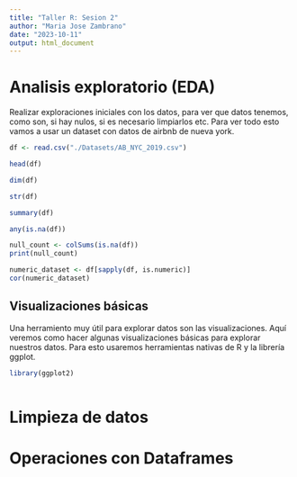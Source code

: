 ```yaml
---
title: "Taller R: Sesion 2"
author: "Maria Jose Zambrano"
date: "2023-10-11"
output: html_document
---
```


# Analisis exploratorio (EDA)

Realizar exploraciones iniciales con los datos, para ver que datos tenemos, como son, si hay nulos, si es necesario limpiarlos etc.
Para ver todo esto vamos a usar un dataset con datos de airbnb de nueva york.

```r
df <- read.csv("./Datasets/AB_NYC_2019.csv")
```

```r
head(df)
```

```r
dim(df)
```

```r
str(df)
```

```r
summary(df)
```

```r
any(is.na(df))
```


```r
null_count <- colSums(is.na(df))
print(null_count)
```

```r
numeric_dataset <- df[sapply(df, is.numeric)]
cor(numeric_dataset)
```



## Visualizaciones básicas

Una herramiento muy útil para explorar datos son las visualizaciones. Aquí veremos como hacer algunas visualizaciones básicas para explorar nuestros datos. 
Para esto usaremos herramientas nativas de R y la librería ggplot.

```r
library(ggplot2)
```

```r

```



# Limpieza de datos


# Operaciones con Dataframes




